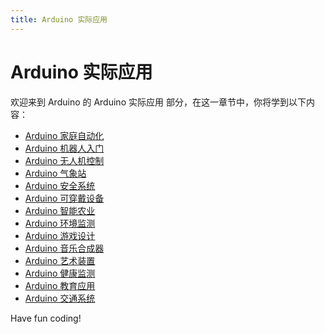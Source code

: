 ```yaml
---
title: Arduino 实际应用
---
```


# Arduino 实际应用

欢迎来到 Arduino 的 Arduino 实际应用 部分，在这一章节中，你将学到以下内容：

- [Arduino 家庭自动化](./0-arduino-home-automation.mdx)
- [Arduino 机器人入门](./1-getting-started-with-arduino-robots.mdx)
- [Arduino 无人机控制](./2-arduino-drone-control.mdx)
- [Arduino 气象站](./3-arduino-weather-station.mdx)
- [Arduino 安全系统](./4-arduino-security-system.mdx)
- [Arduino 可穿戴设备](./5-arduino-wearables.mdx)
- [Arduino 智能农业](./6-arduino-smart-farming.mdx)
- [Arduino 环境监测](./7-arduino-environmental-monitoring.mdx)
- [Arduino 游戏设计](./8-arduino-game-design.mdx)
- [Arduino 音乐合成器](./9-arduino-music-synthesizer.mdx)
- [Arduino 艺术装置](./10-arduino-art-installation.mdx)
- [Arduino 健康监测](./11-arduino-health-monitoring.mdx)
- [Arduino 教育应用](./12-arduino-educational-application.mdx)
- [Arduino 交通系统](./13-arduino-transportation-system.mdx)

Have fun coding!